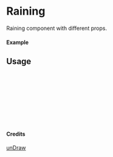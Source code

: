 
<Meta of={Raining} title="unDraw/Raining" />

# Raining

Raining component with different props.

#### Example

<Canvas of={Raining.Primary} />

## Usage

```ts
import { Raining } from "yadl-ui";

const Example = () => {
  return (
      <Raining />
  );
};

export default Example;
```

#### Credits
[unDraw](https://undraw.co/illustrations)
